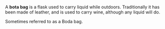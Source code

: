 A '''bota bag''' is a flask used to carry liquid while outdoors. Traditionally it has been made of leather, and is used to carry wine, although any liquid will do.

Sometimes referred to as a Boda bag.

{{food-stub}}